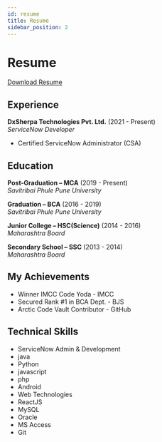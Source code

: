 ```yaml
---
id: resume
title: Resume
sidebar_position: 2
---
```


# Resume

[Download Resume](https://kaustubhk24.netlify.app/Downloads/Kaustubh-Kulkarni.pdf)

## Experience

**DxSherpa Technologies Pvt. Ltd.** (2021 - Present)  
_ServiceNow Developer_

- Certified ServiceNow Administrator (CSA)




## Education

**Post-Graduation – MCA** (2019 - Present)  
_Savitribai Phule Pune University_

**Graduation – BCA** (2016 - 2019)  
_Savitribai Phule Pune University_

**Junior College – HSC(Science)** (2014 - 2016)  
_Maharashtra Board_

**Secondary School – SSC** (2013 - 2014)  
_Maharashtra Board_



## My Achievements 

*   Winner IMCC Code Yoda - IMCC
*   Secured Rank #1 in BCA Dept. - BJS
*   Arctic Code Vault Contributor - GitHub



## Technical Skills

* ServiceNow Admin & Development
* java
* Python
* javascript
* php
* Android
* Web Technologies
* ReactJS 
* MySQL
* Oracle
* MS Access
* Git




